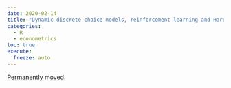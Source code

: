 ```yaml
---
date: 2020-02-14
title: "Dynamic discrete choice models, reinforcement learning and Harold, part 2"
categories:
  - R
  - econometrics
toc: true
execute:
  freeze: auto
---
```


[Permanently moved.](../../posts/2020-02-08-harold_part2.qmd)
